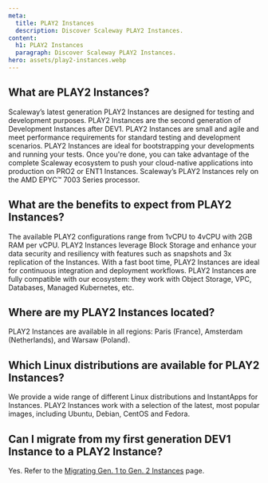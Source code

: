 ```yaml
---
meta:
  title: PLAY2 Instances
  description: Discover Scaleway PLAY2 Instances.
content:
  h1: PLAY2 Instances
  paragraph: Discover Scaleway PLAY2 Instances.
hero: assets/play2-instances.webp
---
```


## What are PLAY2 Instances?
Scaleway’s latest generation PLAY2 Instances are designed for testing and development purposes.
PLAY2 Instances are the second generation of Development Instances after DEV1. PLAY2 Instances are small and agile and meet performance requirements for standard testing and development scenarios.
PLAY2 Instances are ideal for bootstrapping your developments and running your tests. Once you're done, you can take advantage of the complete Scaleway ecosystem to push your cloud-native applications into production on PRO2 or ENT1 Instances. 
Scaleway’s PLAY2 Instances rely on the AMD EPYC™ 7003 Series processor.

## What are the benefits to expect from PLAY2 Instances?
The available PLAY2 configurations range from 1vCPU to 4vCPU with 2GB RAM per vCPU.
PLAY2 Instances leverage Block Storage and enhance your data security and resiliency with features such as snapshots and 3x replication of the Instances. With a fast boot time, PLAY2 Instances are ideal for continuous integration and deployment workflows.
PLAY2 Instances are fully compatible with our ecosystem: they work with Object Storage, VPC, Databases, Managed Kubernetes, etc.

## Where are my PLAY2 Instances located?
PLAY2 Instances are available in all regions: Paris (France), Amsterdam (Netherlands), and Warsaw (Poland).

## Which Linux distributions are available for PLAY2 Instances?
We provide a wide range of different Linux distributions and InstantApps for Instances. PLAY2 Instances work with a selection of the latest, most popular images, including Ubuntu, Debian, CentOS and Fedora.

## Can I migrate from my first generation DEV1 Instance to a PLAY2 Instance?
Yes. Refer to the [Migrating Gen. 1 to Gen. 2 Instances](/compute/instances/api-cli/migrating-gp-to-pro/) page.